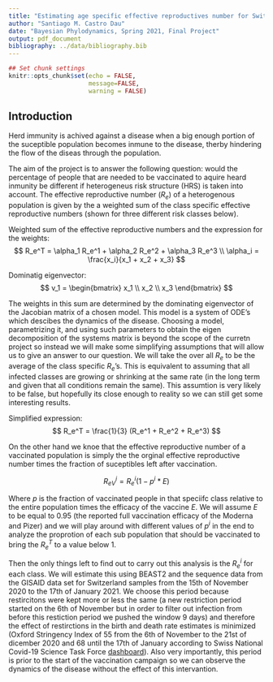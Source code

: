 ```yaml
---
title: "Estimating age specific effective reproductives number for Switzerlan"
author: "Santiago M. Castro Dau"
date: "Bayesian Phylodynamics, Spring 2021, Final Project"
output: pdf_document
bibliography: ../data/bibliography.bib
---
```


```r
## Set chunk settings
knitr::opts_chunk$set(echo = FALSE, 
                      message=FALSE, 
                      warning = FALSE)
```

## Introduction
Herd immunity is achived against a disease when a big enough portion of the suceptible population becomes inmune to the disease, therby hindering the flow of the diseas through the population. 

The aim of the project is to answer the following question: would the percentage of people that are needed to be vaccinated to aquire heard inmunity be different if heterogeneus risk structure (HRS) is taken into account. The effective reproductive number ($R_e$) of a heterogenous population is given by the a weighted sum of the class specific effective reproductive numbers (shown for three different risk classes below). 

Weighted sum of the effective reproductive numbers and the expression for the weights:
$$
R_e^T = \alpha_1 R_e^1 + \alpha_2 R_e^2 + \alpha_3 R_e^3 \\
\alpha_i = \frac{x_i}{x_1 + x_2 + x_3}
$$

Dominatig eigenvector:
$$ 
v_1 = 
\begin{bmatrix}
x_1 \\
x_2 \\
x_3 
\end{bmatrix}
$$

The weights in this sum are determined by the dominating eigenvector of the Jacobian matrix of a chosen model. This model is a system of ODE's which descibes the dynamics of the disease. Choosing a model, parametrizing it, and using such parameters to obtain the eigen decomposition of the systems matrix is beyond the scope of the curretn project so instead we will make some simplifying assumptions that will allow us to give an answer to our question. We will take the over all $R_e$ to be the average of the class specific $R_e$'s. This is equivalent to assuming that all infected classes are growing or shrinking at the same rate (in the long term and given that all conditions remain the same). This assumtion is very likely to be false, but hopefully its close enough to reality so we can still get some interesting results. 

Simplified expression:
$$
R_e^T = \frac{1}{3} (R_e^1 + R_e^2 + R_e^3)
$$

On the other hand we knoe that the effective reproductive number of a vaccinated population is simply the the orginal effective reproductive number times the fraction of suceptibles left after vaccination.

$$
R{_e{_V}}^i = R_e^i (1 - p^i * E)
$$

Where $p$ is the fraction of vaccinated people in that speciifc class relative to the entire population times the efficacy of the vaccine $E$. We will assume $E$ to be equal to 0.95 (the reported full vaccination efficacy of the Moderna and Pizer) and we will play around with different values of $p^i$ in the end to analyze the proprotion of each sub population that should be vaccinated to bring the $R_e^T$ to a value below 1. 

Then the only things left to find out to carry out this analysis is the $R_e^i$ for each class. We will estimate this using BEAST2 and the sequence data from the GISAID data set for Switzerland samples from the 15th of November 2020 to the 17th of January 2021. We choose this period because restircitons were kept more or less the same (a new restriction period started on the 6th of November but in order to filter out infection from before this restiction period we pushed the window 9 days) and therefore the effect of restirctions in the birth and death rate estimates is minimized (Oxford Stringency Index of 55 from the 6th of November to the 21st of dicember 2020 and 68 until the 17th of January according to Swiss National Covid-19 Science Task Force [dashboard](https://sciencetaskforce.ch/en/current-situation/)). Also very importantly, this period is prior to the start of the vaccination campaign so we can observe the dynamics of the disease without the effect of this intervantion.